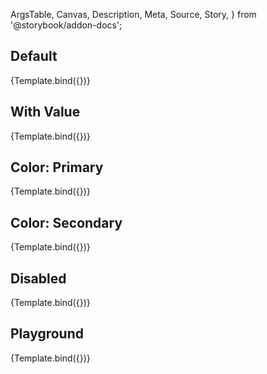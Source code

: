 <!-- @prettier -->

  ArgsTable,
  Canvas,
  Description,
  Meta,
  Source,
  Story,
} from '@storybook/addon-docs';


<Meta argTypes={argTypes} component={TextField} title="Material UI/TextField" />

<Description of={TextField} />

## Default

<Canvas>
  <Story name="Default" args={{}}>
    {Template.bind({})}
  </Story>
</Canvas>

## With Value

<Canvas>
  <Story
    name="With Value"
    args={{
      value: 'Some Value',
    }}
  >
    {Template.bind({})}
  </Story>
</Canvas>

## Color: Primary

<Canvas>
  <Story
    name="Color: Primary"
    args={{
      color: 'primary',
    }}
  >
    {Template.bind({})}
  </Story>
</Canvas>

## Color: Secondary

<Canvas>
  <Story
    name="Color: Secondary"
    args={{
      color: 'secondary',
    }}
  >
    {Template.bind({})}
  </Story>
</Canvas>

## Disabled

<Canvas>
  <Story
    name="Disabled"
    args={{
      disabled: true,
    }}
  >
    {Template.bind({})}
  </Story>
</Canvas>

## Playground

<Canvas isColumn>
  <Source language="jsx" story="Playground" />
  <Story
    name="Playground"
    args={{
      disabled: false,
      error: false,
      fullWidth: false,
      helperText: '',
      label: 'Label Text Here',
      value: 'Field Value',
    }}
  >
    {Template.bind({})}
  </Story>
  <ArgsTable story="Playground" />
</Canvas>
